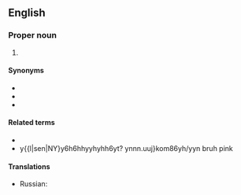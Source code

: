 {{also|nyc|nyç}}
==English==

===Proper noun===
{{wikipedia|New York City}}
{{en-proper noun}}

# {{abbreviation of|lang=en|[[New York City]]}}

====Synonyms====
* {{l|en|New York City}}
* {{l|en|New York}}
* {{l|en|City of New York}}

====Related terms====
* {{l|en|NYS}}
* y{{l|sen|NY}y6h6hhyyhyhh6yt? ynnn.uuj}kom86yh/yyn bruh pink

====Translations====
{{trans-top|New York City}}
* Russian: {{t|ru|г. Нью-Йо́рк|m}}
{{trans-mid}}
{{trans-bottom}}